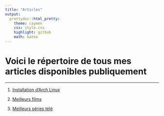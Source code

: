 ---
title: "Articles"
output:
  prettydoc::html_pretty:
    theme: caymen
    css: style.css
    highlight: github
    math: katex
---
# Voici le répertoire de tous mes articles disponibles publiquement

***

1. [Installation d'Arch Linux](arch_install.html)

2. [Meilleurs films](films.html)

3. [Meilleurs séries télé](tv.html)
